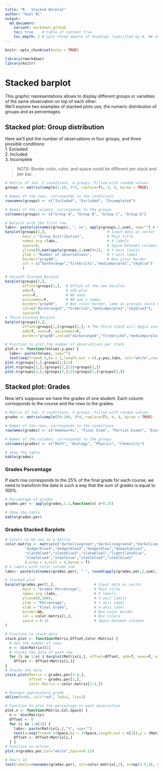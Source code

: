 ```yaml
---
title: "R - Stacked Barplot"
author: "Raúl RC"
output: 
  md_document:
    variant: markdown_github
    toc: true    # table of content true
    toc_depth: 2 # upto three depths of headings (specified by #, ## and ###)
---
```


```r
knitr::opts_chunk$set(echo = TRUE)
```

```r
library(rmarkdown)
library(knitr)
```

# Stacked barplot  
This graphic representations allows to display different groups or variables of the same observation on top of each other.  
We'll explore two examples of stacked plots use, the numeric distribution of groups and as percentages.  

## Stacked plot: Group distribution  
Here we'll plot the number of observations in four groups, and three possible conditions:  
1. Excluded  
2. Included  
3. Incomplete  

> NOTE: Border color, color, and space could be different per stack and per bar.  

```r
# Matrix of 3x4, 3 conditions, 4 groups. Filled with random values
groups <- matrix(sample(1:10, 3*4, replace=T), 3, 4, byrow = TRUE)

# Names of the rows, corresponds to the conditions
rownames(groups) <- c("Included", "Excluded", "Incompleted")

# Names of the columns, corresponds to the groups
colnames(groups) <- c("Group A", "Group B", "Group C", "Group D")

# Barplot with the first row
labs<- paste(colnames(groups), ", n=", apply(groups,2,sum), sep="") # number of observation per group
barplot(groups[1,],                            # Input data as vector
        main = "Group Distribution",           # Main title
        names.arg =labs,                       # X labels
        space=0,                               # Space between columns
        ylim=c(0,max(apply(groups,2,sum))+2),  # Y-axis limits
        ylab = "Number of observations",       # Y-axis label
        border="gray80",                       # Box color border
        col = c("darkorange","firebrick1","mediumpurple1","skyblue")   # Box colors
        )

# Seconth Stacked Barplot
barplot(groups[2,], 
        offset=groups[1,],  # Offset of the new barplot
        add=T,              # add plot
        axes=F,             # NO axes
        axisnames=F,        # NO axe's names
        border="gray80",    # Box color border, same as previos could be different
        col=c("darkorange3","firebrick","mediumpurple3","skyblue3"),
        space=0)
# Third Stacked Barplot
barplot(groups[3,], 
        offset=groups[1,]+groups[2,], # The third stack will begin over the first+ seconth stack
        add=T, axes=F, axisnames=F,
        border="gray80",col=c("darkorange4","firebrick4","mediumpurple4","skyblue4"), space=0)

# Function to plot the number of observations per stack
plot.n <- function(Values,y.pos) {
  labs<- paste(Values, sep="")
  text(seq(from=0.5,by = 1,length.out = 4),y.pos,labs, col="white",cex=1.25)}
plot.n(groups[1,],groups[1,]/2)
plot.n(groups[2,],(groups[2,]/2)+groups[1,])
plot.n(groups[3,],(groups[3,]/2)+groups[1,]+groups[2,])
```

## Stacked plot: Grades  
Now let's suppouse we have the grades of one student. Each column corresponds to the course and the rows to the grades.  

```r
# Matrix of 3x4, 3 conditions, 4 groups. Filled with random values
grades <- matrix(sample(50:100, 4*4, replace=T), 4, 4, byrow = TRUE)

# Names of the rows, corresponds to the conditions
rownames(grades) <- c("Homeworks", "Final Exam", "Partial Exams", "Exercises")

# Names of the columns, corresponds to the groups
colnames(grades) <- c("Math", "Biology", "Physics", "Chemistry")

# Show the table
kable(grades)
```

### Grades Percentage
If each row corresponds to the 25% of the final grade for each course, we need to transform the data in such a way that the sum of grades is equal to 100%.
```r
# Percentage of grades
grades.per <- apply(grades,1:2,function(x) x*0.25)

# Show the table
kable(grades.per)
```

### Grades Stacked Barplots
```r
# Colors to be use as a matrix
color.matrix <- matrix(c("darkolivegreen","darkolivegreen4","darkolivegreen3","darkolivegreen2",
         "dodgerblue4","dodgerblue3","dodgerblue","deepskyblue1",
         "slateblue4","slateblue3","slateblue1","lightslateblue",
         "steelblue4","steelblue","steelblue3","steelblue2"
         ),nrow = 4,ncol = 4,byrow = T)
# X labels with total column sum
labs<- paste(colnames(grades.per), " ", round(apply(grades.per,2,sum),1),"%", sep="")

# Stacked plot
barplot(grades.per[1,],                  # Input data as vector
        main = "Grades Percentage",      # Main title
        names.arg =labs,                 # X labels
        ylim=c(0,100),                   # Y-axis limits
        ylab = "Percentage",             # Y-axis label
        xlab = "Final Grade",            # X-axis label
        border=NA,                       # Box color border
        col = color.matrix[1,],          # Box colors
        space = 0.15                     # Space between columns
)

# Function to stack data
stack.plot <- function(Matrix,Offset,Color.Matrix) {
  # Get the number of rows
  n <- dim(Matrix)[1]
  # stacks the data of each row
  for (i in 1:n) { barplot(Matrix[i,], offset=Offset, add=T, axes=F, axisnames=F,border="white",col=Color.Matrix[i,],space=0.15) 
    Offset <- Offset+Matrix[i,]}
}
# Stacks the data
stack.plot(Matrix = grades.per[2:4,],
           Offset = grades.per[1,],
           Color.Matrix = color.matrix[2:4,])

# Minimun approvatory grade
abline(h=60, col="red", lwd=2, lty=2)

# Function to plot the percentage or each observation
plot.n <- function(Matrix,Col,Space) {
  n <- dim(Matrix)
  Offset <- 0
  for (i in 1:n[1]) {
    labs<- paste(Matrix[i,],"%", sep="")
    text(x=seq(from=0.5+Space,by = 1+Space,length.out = n[2]),y = (Matrix[i,]/2)+Offset,labs, col=Col,cex=1.25)
    Offset <- Offset+Matrix[i,]
  } }
# Function in action
plot.n(grades.per,Col="white",Space=0.15)

# Row's ID
text(labels=rownames(grades.per), col=color.matrix[,2], x=rep(3.5,4), y=c(85,90,95,100), srt = 0, xpd = TRUE,cex = 0.75,pos=4)
```
